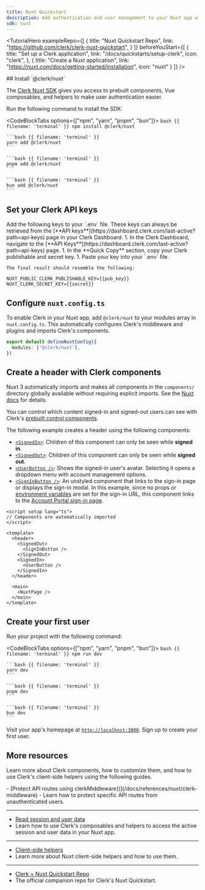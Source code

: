 ```yaml
---
title: Nuxt Quickstart
description: Add authentication and user management to your Nuxt app with Clerk.
sdk: nuxt
---
```


<TutorialHero
  exampleRepo={[
    {
      title: "Nuxt Quickstart Repo",
      link: "https://github.com/clerk/clerk-nuxt-quickstart",
    }
  ]}
  beforeYouStart={[
    {
      title: "Set up a Clerk application",
      link: "/docs/quickstarts/setup-clerk",
      icon: "clerk",
    },
    {
      title: "Create a Nuxt application",
      link: "https://nuxt.com/docs/getting-started/installation",
      icon: "nuxt"
    }
  ]}
/>

<Steps>
  ## Install `@clerk/nuxt`

  The [Clerk Nuxt SDK](/docs/references/nuxt/overview) gives you access to prebuilt components, Vue composables, and helpers to make user authentication easier.

  Run the following command to install the SDK:

  <CodeBlockTabs options={["npm", "yarn", "pnpm", "bun"]}>
    ```bash {{ filename: 'terminal' }}
    npm install @clerk/nuxt
    ```

    ```bash {{ filename: 'terminal' }}
    yarn add @clerk/nuxt
    ```

    ```bash {{ filename: 'terminal' }}
    pnpm add @clerk/nuxt
    ```

    ```bash {{ filename: 'terminal' }}
    bun add @clerk/nuxt
    ```
  </CodeBlockTabs>

  ## Set your Clerk API keys

  <SignedIn>
    Add the following keys to your `.env` file. These keys can always be retrieved from the [**API keys**](https://dashboard.clerk.com/last-active?path=api-keys) page in your Clerk Dashboard.
  </SignedIn>

  <SignedOut>
    1. In the Clerk Dashboard, navigate to the [**API Keys**](https://dashboard.clerk.com/last-active?path=api-keys) page.
    1. In the **Quick Copy** section, copy your Clerk publishable and secret key.
    1. Paste your key into your `.env` file.

    The final result should resemble the following:
  </SignedOut>

  ```env {{ filename: '.env' }}
  NUXT_PUBLIC_CLERK_PUBLISHABLE_KEY={{pub_key}}
  NUXT_CLERK_SECRET_KEY={{secret}}
  ```

  ## Configure `nuxt.config.ts`

  To enable Clerk in your Nuxt app, add `@clerk/nuxt` to your modules array in `nuxt.config.ts`. This automatically configures Clerk's middleware and plugins and imports Clerk's components.

  ```ts {{ filename: 'nuxt.config.ts', mark: [2] }}
  export default defineNuxtConfig({
    modules: ['@clerk/nuxt'],
  })
  ```

  ## Create a header with Clerk components

  Nuxt 3 automatically imports and makes all components in the `components/` directory globally available without requiring explicit imports. See the [Nuxt docs](https://nuxt.com/docs/guide/concepts/auto-imports) for details.

  You can control which content signed-in and signed-out users can see with Clerk's [prebuilt control components](/docs/reference/general/components/overview#control-components).

  The following example creates a header using the following components:

  - [`<SignedIn>`](/docs/reference/general/components/control/signed-in): Children of this component can only be seen while **signed in**.
  - [`<SignedOut>`](/docs/reference/general/components/control/signed-out): Children of this component can only be seen while **signed out**.
  - [`<UserButton />`](/docs/reference/general/components/user/user-button): Shows the signed-in user's avatar. Selecting it opens a dropdown menu with account management options.
  - [`<SignInButton />`](/docs/reference/general/components/unstyled/sign-in-button): An unstyled component that links to the sign-in page or displays the sign-in modal. In this example, since no props or [environment variables](/docs/deployments/clerk-environment-variables) are set for the sign-in URL, this component links to the [Account Portal sign-in page](/docs/guides/customizing-clerk/account-portal#sign-in).

  ```vue {{ filename: 'app/app.vue', mark: [2, [6, 13]] }}
  <script setup lang="ts">
  // Components are automatically imported
  </script>

  <template>
    <header>
      <SignedOut>
        <SignInButton />
      </SignedOut>
      <SignedIn>
        <UserButton />
      </SignedIn>
    </header>

    <main>
      <NuxtPage />
    </main>
  </template>
  ```

  ## Create your first user

  Run your project with the following command:

  <CodeBlockTabs options={["npm", "yarn", "pnpm", "bun"]}>
    ```bash {{ filename: 'terminal' }}
    npm run dev
    ```

    ```bash {{ filename: 'terminal' }}
    yarn dev
    ```

    ```bash {{ filename: 'terminal' }}
    pnpm dev
    ```

    ```bash {{ filename: 'terminal' }}
    bun dev
    ```
  </CodeBlockTabs>

  Visit your app's homepage at [`http://localhost:3000`](http://localhost:3000). Sign up to create your first user.
</Steps>

## More resources

Learn more about Clerk components, how to customize them, and how to use Clerk's client-side helpers using the following guides.

<Cards>
  - [Protect API routes using clerkMiddleware()](/docs/references/nuxt/clerk-middleware)
  - Learn how to protect specific API routes from unauthenticated users.

  ---

  - [Read session and user data](/docs/references/nuxt/read-session-data)
  - Learn how to use Clerk's composables and helpers to access the active session and user data in your Nuxt app.

  ---

  - [Client-side helpers](/docs/references/nuxt/overview#client-side-helpers)
  - Learn more about Nuxt client-side helpers and how to use them.

  ---

  - [Clerk + Nuxt Quickstart Repo](https://github.com/clerk/clerk-nuxt-quickstart)
  - The official companion repo for Clerk's Nuxt Quickstart.
</Cards>

